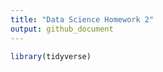 ```yaml
---
title: "Data Science Homework 2"
output: github_document
---
```



```r
library(tidyverse)
```

